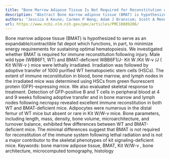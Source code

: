```yaml
---
title: "Bone Marrow Adipose Tissue Is Not Required for Reconstitution of the Immune System following Irradiation in Male Mice"
description: "Abstract Bone marrow adipose tissue (BMAT) is hypothesized to serve as an expandable/contractible fat depot which functions, in part, to minimize energy requirements for sustaining optimal hematopoies..."
authors: "Jessica A Keune; Carmen P Wong; Adam J Branscum; Scott A Menn; Urszula T Iwaniec; Russell T Turner; Giovanni Pallio; Federica Mannino"
url: https://www.ncbi.nlm.nih.gov/pmc/articles/PMC10889206/
---
```


Bone marrow adipose tissue (BMAT) is hypothesized to serve as an expandable/contractible fat depot which functions, in part, to minimize energy requirements for sustaining optimal hematopoiesis. We investigated whether BMAT is required for immune reconstitution following injury. Male wild type (WBB6F1, WT) and BMAT-deficient WBB6F1/J- Kit W /Kit W-v /J ( Kit W/W-v ) mice were lethally irradiated. Irradiation was followed by adoptive transfer of 1000 purified WT hematopoietic stem cells (HSCs). The extent of immune reconstitution in blood, bone marrow, and lymph nodes in the irradiated mice was determined using HSCs from green fluorescent protein (GFP)-expressing mice. We also evaluated skeletal response to treatment. Detection of GFP-positive B and T cells in peripheral blood at 4 and 9 weeks following adoptive transfer and in bone marrow and lymph nodes following necropsy revealed excellent immune reconstitution in both WT and BMAT-deficient mice. Adipocytes were numerous in the distal femur of WT mice but absent or rare in Kit W/W-v mice. Bone parameters, including length, mass, density, bone volume, microarchitecture, and turnover balance, exhibited few differences between WT and BMAT-deficient mice. The minimal differences suggest that BMAT is not required for reconstitution of the immune system following lethal radiation and is not a major contributor to the skeletal phenotypes of kit signaling-deficient mice. Keywords: bone marrow adipose tissue, BMAT, Kit W/W-v , bone architecture, microcomputed tomography, histology
